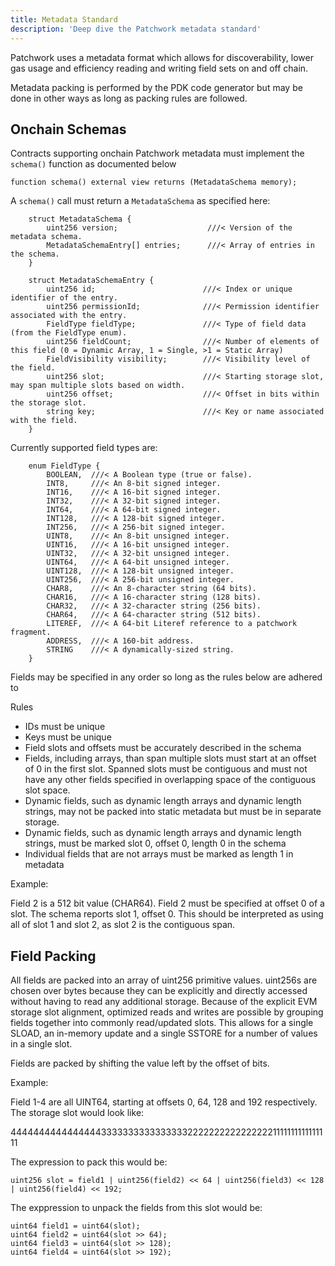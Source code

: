```yaml
---
title: Metadata Standard
description: 'Deep dive the Patchwork metadata standard'
---
```


Patchwork uses a metadata format which allows for discoverability, lower gas usage and efficiency reading and writing field sets on and off chain.

Metadata packing is performed by the PDK code generator but may be done in other ways as long as packing rules are followed.

## Onchain Schemas ##

Contracts supporting onchain Patchwork metadata must implement the `schema()` function as documented below

```solidity
function schema() external view returns (MetadataSchema memory);
```

A `schema()` call must return a `MetadataSchema` as specified here:

```solidity
    struct MetadataSchema {
        uint256 version;                    ///< Version of the metadata schema.
        MetadataSchemaEntry[] entries;      ///< Array of entries in the schema.
    }

    struct MetadataSchemaEntry {
        uint256 id;                        ///< Index or unique identifier of the entry.
        uint256 permissionId;              ///< Permission identifier associated with the entry.
        FieldType fieldType;               ///< Type of field data (from the FieldType enum).
        uint256 fieldCount;                ///< Number of elements of this field (0 = Dynamic Array, 1 = Single, >1 = Static Array)
        FieldVisibility visibility;        ///< Visibility level of the field.
        uint256 slot;                      ///< Starting storage slot, may span multiple slots based on width.
        uint256 offset;                    ///< Offset in bits within the storage slot.
        string key;                        ///< Key or name associated with the field.
    }
```

Currently supported field types are:

```solidity
    enum FieldType {
        BOOLEAN,  ///< A Boolean type (true or false).
        INT8,     ///< An 8-bit signed integer.
        INT16,    ///< A 16-bit signed integer.
        INT32,    ///< A 32-bit signed integer.
        INT64,    ///< A 64-bit signed integer.
        INT128,   ///< A 128-bit signed integer.
        INT256,   ///< A 256-bit signed integer.
        UINT8,    ///< An 8-bit unsigned integer.
        UINT16,   ///< A 16-bit unsigned integer.
        UINT32,   ///< A 32-bit unsigned integer.
        UINT64,   ///< A 64-bit unsigned integer.
        UINT128,  ///< A 128-bit unsigned integer.
        UINT256,  ///< A 256-bit unsigned integer.
        CHAR8,    ///< An 8-character string (64 bits).
        CHAR16,   ///< A 16-character string (128 bits).
        CHAR32,   ///< A 32-character string (256 bits).
        CHAR64,   ///< A 64-character string (512 bits).
        LITEREF,  ///< A 64-bit Literef reference to a patchwork fragment.
        ADDRESS,  ///< A 160-bit address.
        STRING    ///< A dynamically-sized string.
    }
```

Fields may be specified in any order so long as the rules below are adhered to

Rules

* IDs must be unique
* Keys must be unique
* Field slots and offsets must be accurately described in the schema
* Fields, including arrays, than span multiple slots must start at an offset of 0 in the first slot. Spanned slots must be contiguous and must not have any other fields specified in overlapping space of the contiguous slot space.
* Dynamic fields, such as dynamic length arrays and dynamic length strings, may not be packed into static metadata but must be in separate storage.
* Dynamic fields, such as dynamic length arrays and dynamic length strings, must be marked slot 0, offset 0, length 0 in the schema
* Individual fields that are not arrays must be marked as length 1 in metadata

Example:

Field 2 is a 512 bit value (CHAR64). Field 2 must be specified at offset 0 of a slot. The schema reports slot 1, offset 0. This should be interpreted as using all of slot 1 and slot 2, as slot 2 is the contiguous span.

## Field Packing ##

All fields are packed into an array of uint256 primitive values. uint256s are chosen over bytes because they can be explicitly and directly accessed without having to read any additional storage. Because of the explicit EVM storage slot alignment, optimized reads and writes are possible by grouping fields together into commonly read/updated slots. This allows for a single SLOAD, an in-memory update and a single SSTORE for a number of values in a single slot.

Fields are packed by shifting the value left by the offset of bits.

Example:

Field 1-4 are all UINT64, starting at offsets 0, 64, 128 and 192 respectively. The storage slot would look like:

4444444444444444333333333333333322222222222222221111111111111111

The expression to pack this would be:

```solidity
uint256 slot = field1 | uint256(field2) << 64 | uint256(field3) << 128 | uint256(field4) << 192;
```

The exppression to unpack the fields from this slot would be:

```solidity
uint64 field1 = uint64(slot);
uint64 field2 = uint64(slot >> 64);
uint64 field3 = uint64(slot >> 128);
uint64 field4 = uint64(slot >> 192);
```